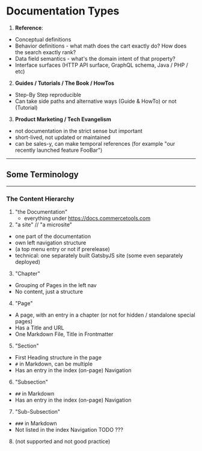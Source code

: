 

# Documentation Types

1. **Reference**:

- Conceptual definitions
- Behavior definitions - what math does the cart exactly do? How does the search exactly rank?
- Data field semantics - what's the domain intent of that property?
- Interface surfaces (HTTP API surface, GraphQL schema, Java / PHP / etc)

2. **Guides / Tutorials / The Book / HowTos**

- Step-By Step reproducible
- Can take side paths and alternative ways (Guide & HowTo) or not (Tutorial)

3. **Product Marketing / Tech Evangelism**

- not documentation in the strict sense but important
- short-lived, not updated or maintained
- can be sales-y, can make temporal references (for example "our recently launched feature FooBar")

---

## Some Terminology

---

### The Content Hierarchy

1. "the Documentation"
   - everything under https://docs.commercetools.com
2. "a site" // "a microsite"

- one part of the documentation
- own left navigation structure
- (a top menu entry or not if prerelease)
- technical: one separately built GatsbyJS site (some even separately deployed)

3. "Chapter"

- Grouping of Pages in the left nav
- No content, just a structure

4. "Page"

- A page, with an entry in a chapter (or not for hidden / standalone special pages)
- Has a Title and URL
- One Markdown File, Title in Frontmatter

5. "Section"

- First Heading structure in the page
- `#` in Markdown, can be multiple
- Has an entry in the index (on-page) Navigation

6. "Subsection"

- `##` in Markdown
- Has an entry in the index (on-page) Navigation

7. "Sub-Subsection"

- `###` in Markdown
- Not listed in the index Navigation TODO ???

8. (not supported and not good practice)
